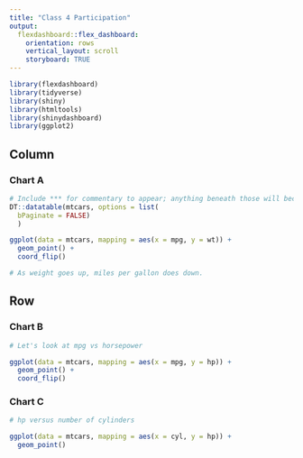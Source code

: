 ```yaml
---
title: "Class 4 Participation"
output: 
  flexdashboard::flex_dashboard:
    orientation: rows
    vertical_layout: scroll
    storyboard: TRUE
---
```


```r
library(flexdashboard)
library(tidyverse)
library(shiny)
library(htmltools)
library(shinydashboard)
library(ggplot2)

```

Column {data-width=650}
-----------------------------------------------------------------------

### Chart A

```r
# Include *** for commentary to appear; anything beneath those will become comments.
DT::datatable(mtcars, options = list(
  bPaginate = FALSE)
  )

ggplot(data = mtcars, mapping = aes(x = mpg, y = wt)) +
  geom_point() + 
  coord_flip()

# As weight goes up, miles per gallon does down.

```

Row {data-width=350}
-----------------------------------------------------------------------

### Chart B

```r
# Let's look at mpg vs horsepower

ggplot(data = mtcars, mapping = aes(x = mpg, y = hp)) +
  geom_point() + 
  coord_flip()

```

### Chart C

```r
# hp versus number of cylinders

ggplot(data = mtcars, mapping = aes(x = cyl, y = hp)) +
  geom_point()

```

